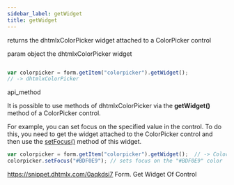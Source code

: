```yaml
---
sidebar_label: getWidget
title: getWidget
---
```



          


<Short>
 returns the dhtmlxColorPicker widget attached to a ColorPicker control




</Short>



param   object    the dhtmlxColorPicker widget

~~~js

var colorpicker = form.getItem("colorpicker").getWidget();  
// -> dhtmlxColorPicker


~~~
 api_method

<Descr>

It is possible to use methods of dhtmlxColorPicker via the <strong>getWidget()</strong> method of a ColorPicker control.

For example, you can set focus on the specified value in the control. To do this, you need to get the widget attached to the ColorPicker control and then use the [setFocus()](/colorpicker/api/colorpicker_setfocus_method) method of this widget.

~~~js
var colorpicker = form.getItem("colorpicker").getWidget();  // -> ColorPicker
colorpicker.setFocus("#BDF0E9"); // sets focus on the "#BDF0E9" color
~~~

https://snippet.dhtmlx.com/0aqkdsi7	Form. Get Widget Of Control



</Descr>


